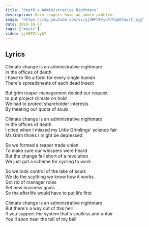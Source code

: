 ```yaml
---
title: "Death's Administrative Nightmare"
description: Grim reapers have an admin problem
image: "https://img.youtube.com/vi/yjhRPVtvybY/hqdefault.jpg"
date: 2024-10-27
tags: ['music']
video: yjhRPVtvybY
---
```


## Lyrics
Climate change is an administrative nightmare   
In the offices of death   
I have to file a form for every single human   
There's spreadsheets of each dead insect   
   
But grim reaper management denied our request   
to put project climate on hold   
We had to protect shareholder interests   
By meeting our quota of souls   
   
Climate change is an administrative nightmare   
In the offices of death   
I cried when I missed my Little Grimlings' science fair   
Ms Grim thinks I might be depressed   
   
So we formed a reaper trade union   
To make sure our whispers were heard   
But the change fell short of a revolution   
We just got a scheme for cycling to work   
   
So we took control of the lake of souls   
We do the scything we know how it works   
Got rid of manager roles   
Set new business goals   
So the afterlife would have to put life first   
   
Climate change is an administrative nightmare   
But there's a way out of this hell   
If you support the system that's soulless and unfair   
You'll soon hear the toll of my bell